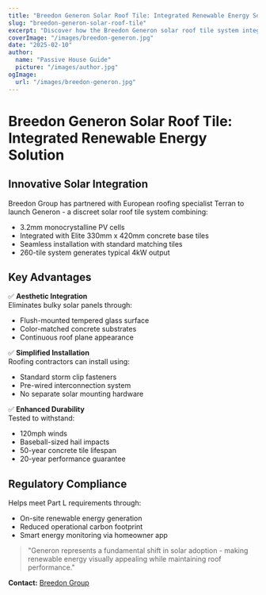 ```yaml
---
title: "Breedon Generon Solar Roof Tile: Integrated Renewable Energy Solution"
slug: "breedon-generon-solar-roof-tile"
excerpt: "Discover how the Breedon Generon solar roof tile system integrates renewable energy generation with traditional roofing aesthetics."
coverImage: "/images/breedon-generon.jpg"
date: "2025-02-10"
author:
  name: "Passive House Guide"
  picture: "/images/author.jpg"
ogImage:
  url: "/images/breedon-generon.jpg"
---
```


# Breedon Generon Solar Roof Tile: Integrated Renewable Energy Solution

## Innovative Solar Integration

Breedon Group has partnered with European roofing specialist Terran to launch Generon - a discreet solar roof tile system combining:

- 3.2mm monocrystalline PV cells
- Integrated with Elite 330mm x 420mm concrete base tiles
- Seamless installation with standard matching tiles
- 260-tile system generates typical 4kW output

## Key Advantages

✅ **Aesthetic Integration**  
Eliminates bulky solar panels through:
- Flush-mounted tempered glass surface
- Color-matched concrete substrates
- Continuous roof plane appearance

✅ **Simplified Installation**  
Roofing contractors can install using:
- Standard storm clip fasteners
- Pre-wired interconnection system
- No separate solar mounting hardware

✅ **Enhanced Durability**  
Tested to withstand:
- 120mph winds
- Baseball-sized hail impacts
- 50-year concrete tile lifespan
- 20-year performance guarantee

## Regulatory Compliance

Helps meet Part L requirements through:
- On-site renewable energy generation
- Reduced operational carbon footprint
- Smart energy monitoring via homeowner app

> "Generon represents a fundamental shift in solar adoption - making renewable energy visually appealing while maintaining roof performance."  


**Contact:** [Breedon Group](https://www.breedongroup.com)
